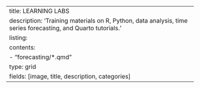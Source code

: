---
title: LEARNING LABS
description: 'Training materials on R, Python, data analysis, time series forecasting, and Quarto tutorials.'
listing: 
  contents: 
    - "forecasting/*.qmd"
  type: grid
  fields: [image, title, description, categories]
---